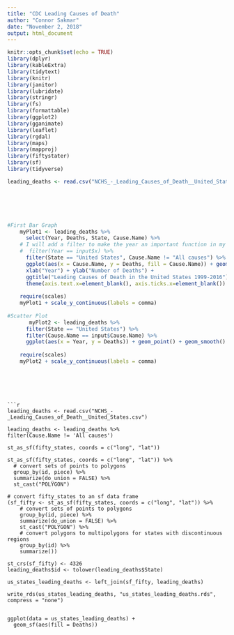 ```yaml
---
title: "CDC Leading Causes of Death"
author: "Connor Sakmar"
date: "November 2, 2018"
output: html_document
---
```


```r
knitr::opts_chunk$set(echo = TRUE)
library(dplyr)
library(kableExtra)
library(tidytext)
library(knitr)
library(janitor)
library(lubridate)
library(stringr)
library(fs)
library(formattable)
library(ggplot2)
library(gganimate)
library(leaflet)
library(rgdal)
library(maps)
library(mapproj)
library(fiftystater)
library(sf)
library(tidyverse)
```

```r





leading_deaths <- read.csv("NCHS_-_Leading_Causes_of_Death__United_States.csv")

  




#First Bar Graph
    myPlot1 <- leading_deaths %>%
      select(Year, Deaths, State, Cause.Name) %>%
    # I will add a filter to make the year an important function in my shiny app
    #  filter(Year == input$x) %>%
      filter(State == "United States", Cause.Name != "All causes") %>%
      ggplot(aes(x = Cause.Name, y = Deaths, fill = Cause.Name)) + geom_bar(stat = "identity") +
      xlab("Year") + ylab("Number of Deaths") + 
      ggtitle("Leading Causes of Death in the United States 1999-2016") +
      theme(axis.text.x=element_blank(), axis.ticks.x=element_blank())
    
    require(scales)
    myPlot1 + scale_y_continuous(labels = comma)
    
#Scatter Plot   
       myPlot2 <- leading_deaths %>%
      filter(State == "United States") %>%
      filter(Cause.Name == input$Cause.Name) %>%
      ggplot(aes(x = Year, y = Deaths)) + geom_point() + geom_smooth()
    
    require(scales)
    myPlot2 + scale_y_continuous(labels = comma)




  
```
```
```r


leading_deaths <- read.csv("NCHS_-_Leading_Causes_of_Death__United_States.csv")

leading_deaths <- leading_deaths %>%
filter(Cause.Name != 'All causes')

st_as_sf(fifty_states, coords = c("long", "lat"))

st_as_sf(fifty_states, coords = c("long", "lat")) %>% 
  # convert sets of points to polygons
  group_by(id, piece) %>% 
  summarize(do_union = FALSE) %>%
  st_cast("POLYGON")

# convert fifty_states to an sf data frame
(sf_fifty <- st_as_sf(fifty_states, coords = c("long", "lat")) %>% 
    # convert sets of points to polygons
    group_by(id, piece) %>% 
    summarize(do_union = FALSE) %>%
    st_cast("POLYGON") %>%
    # convert polygons to multipolygons for states with discontinuous regions
    group_by(id) %>%
    summarize())
   
st_crs(sf_fifty) <- 4326
leading_deaths$id <- tolower(leading_deaths$State)

us_states_leading_deaths <- left_join(sf_fifty, leading_deaths)

write_rds(us_states_leading_deaths, "us_states_leading_deaths.rds", compress = "none")


ggplot(data = us_states_leading_deaths) +
  geom_sf(aes(fill = Deaths))
  
```